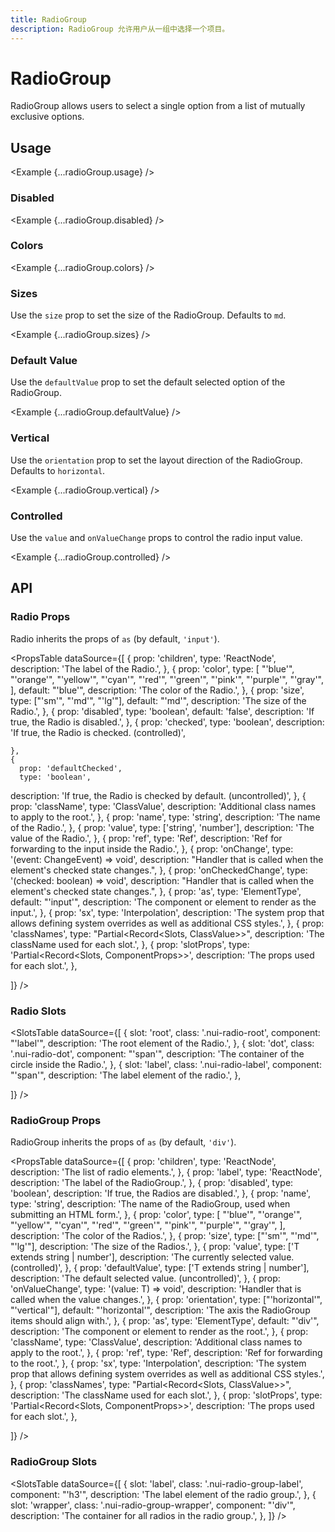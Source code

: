 ```yaml
---
title: RadioGroup
description: RadioGroup 允许用户从一组中选择一个项目。
---
```



# RadioGroup

RadioGroup allows users to select a single option from a list of mutually exclusive options.

<ComponentLinks component='radioGroup' ariaCompatible />

## Usage

<Example {...radioGroup.usage} />

### Disabled

<Example {...radioGroup.disabled} />

### Colors

<Example {...radioGroup.colors} />

### Sizes

Use the `size` prop to set the size of the RadioGroup. Defaults to `md`.

<Example {...radioGroup.sizes} />

### Default Value

Use the `defaultValue` prop to set the default selected option of the RadioGroup.

<Example {...radioGroup.defaultValue} />

### Vertical

Use the `orientation` prop to set the layout direction of the RadioGroup. Defaults to `horizontal`.

<Example {...radioGroup.vertical} />

### Controlled

Use the `value` and `onValueChange` props to control the radio input value.

<Example {...radioGroup.controlled} />

## API

### Radio Props

Radio inherits the props of `as` (by default, `'input'`).

<PropsTable
  dataSource={[
    {
      prop: 'children',
      type: 'ReactNode',
  description: 'The label of the Radio.',
    },
    {
      prop: 'color',
      type: [
        "'blue'",
        "'orange'",
        "'yellow'",
        "'cyan'",
        "'red'",
        "'green'",
        "'pink'",
        "'purple'",
        "'gray'",
      ],
      default: "'blue'",
  description: 'The color of the Radio.',
    },
    {
      prop: 'size',
      type: ["'sm'", "'md'", "'lg'"],
      default: "'md'",
  description: 'The size of the Radio.',
    },
    {
      prop: 'disabled',
      type: 'boolean',
      default: 'false',
  description: 'If true, the Radio is disabled.',
    },
    {
      prop: 'checked',
      type: 'boolean',
  description: 'If true, the Radio is checked. (controlled)',

    },
    {
      prop: 'defaultChecked',
      type: 'boolean',

description: 'If true, the Radio is checked by default. (uncontrolled)',
},
{
prop: 'className',
type: 'ClassValue',
description: 'Additional class names to apply to the root.',
},
{
prop: 'name',
type: 'string',
description: 'The name of the Radio.',
},
{
prop: 'value',
type: ['string', 'number'],
description: 'The value of the Radio.',
},
{
prop: 'ref',
type: 'Ref',
description: 'Ref for forwarding to the input inside the Radio.',
},
{
prop: 'onChange',
type: '(event: ChangeEvent<HTMLInputElement>) => void',
description:
"Handler that is called when the element's checked state changes.",
},
{
prop: 'onCheckedChange',
type: '(checked: boolean) => void',
description:
"Handler that is called when the element's checked state changes.",
},
{
prop: 'as',
type: 'ElementType',
default: "'input'",
description: 'The component or element to render as the input.',
},
{
prop: 'sx',
type: 'Interpolation',
description:
'The system prop that allows defining system overrides as well as additional CSS styles.',
},
{
prop: 'classNames',
type: "Partial<Record<Slots, ClassValue>>",
description: 'The className used for each slot.',
},
{
prop: 'slotProps',
type: 'Partial<Record<Slots, ComponentProps>>',
description: 'The props used for each slot.',
},

]}
/>

### Radio Slots

<SlotsTable
  dataSource={[
    {
      slot: 'root',
      class: '.nui-radio-root',
      component: "'label'",
  description: 'The root element of the Radio.',
    },
    {
      slot: 'dot',
      class: '.nui-radio-dot',
      component: "'span'",
  description: 'The container of the circle inside the Radio.',
    },
    {
      slot: 'label',
      class: '.nui-radio-label',
      component: "'span'",
      description: 'The label element of the radio.',
    },

]}
/>

### RadioGroup Props

RadioGroup inherits the props of `as` (by default, `'div'`).

<PropsTable
  dataSource={[
    {
      prop: 'children',
      type: 'ReactNode',
      description: 'The list of radio elements.',
    },
    {
      prop: 'label',
      type: 'ReactNode',
  description: 'The label of the RadioGroup.',
    },
    {
      prop: 'disabled',
      type: 'boolean',
  description: 'If true, the Radios are disabled.',
    },
    {
      prop: 'name',
      type: 'string',
      description:
        'The name of the RadioGroup, used when submitting an HTML form.',
    },
    {
      prop: 'color',
      type: [
        "'blue'",
        "'orange'",
        "'yellow'",
        "'cyan'",
        "'red'",
        "'green'",
        "'pink'",
        "'purple'",
        "'gray'",
      ],
  description: 'The color of the Radios.',
    },
    {
      prop: 'size',
      type: ["'sm'", "'md'", "'lg'"],
  description: 'The size of the Radios.',
    },
    {
      prop: 'value',
      type: ['T extends string | number'],
  description: 'The currently selected value. (controlled)',
    },
    {
      prop: 'defaultValue',
      type: ['T extends string | number'],
  description: 'The default selected value. (uncontrolled)',
    },
    {
      prop: 'onValueChange',
      type: '(value: T) => void',
      description: 'Handler that is called when the value changes.',
    },
    {
      prop: 'orientation',
      type: ["'horizontal'", "'vertical'"],
      default: "'horizontal'",
  description: 'The axis the RadioGroup items should align with.',
    },
    {
      prop: 'as',
      type: 'ElementType',
      default: "'div'",
      description: 'The component or element to render as the root.',
    },
    {
      prop: 'className',
      type: 'ClassValue',
      description: 'Additional class names to apply to the root.',
    },
    {
      prop: 'ref',
      type: 'Ref',
      description: 'Ref for forwarding to the root.',
    },
    {
      prop: 'sx',
      type: 'Interpolation',
      description: 
        'The system prop that allows defining system overrides as well as additional CSS styles.',
    },
    {
      prop: 'classNames',
      type: "Partial<Record<Slots, ClassValue>>",
      description: 'The className used for each slot.',
    },
    {
      prop: 'slotProps',
      type: 'Partial<Record<Slots, ComponentProps>>',
      description: 'The props used for each slot.',
    },

]}
/>

### RadioGroup Slots

<SlotsTable
  dataSource={[
    {
      slot: 'label',
      class: '.nui-radio-group-label',
      component: "'h3'",
      description: 'The label element of the radio group.',
    },
    {
      slot: 'wrapper',
      class: '.nui-radio-group-wrapper',
      component: "'div'",
      description: 'The container for all radios in the radio group.',
    },
  ]}
/>
